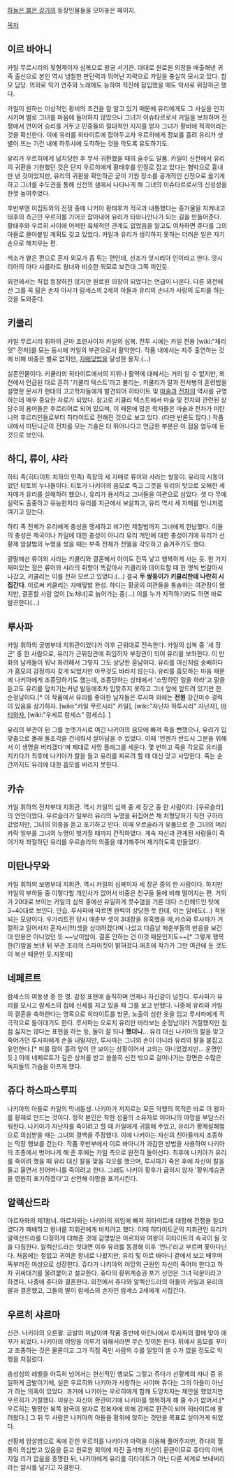 [[하늘은 붉은 강가]]의 등장인물들을 모아놓은 페이지.

[[목차]]


== 이르 바아니 ==
카일 무르시리의 젖형제이자 심복으로 왕궁 서기관. 대대로 원로원 의장을 배출해낸 귀족 출신으로 본인 역시 냉철한 판단력과 뛰어난 지략으로 카일을 충실히 모시고 있다. 참모 담당. 의외로 악기 연주와 노래에도 능하여 적진에 잠입했을 때도 악사로 위장하곤 했다. 

카일이 원하는 이상적인 황비의 조건을 잘 알고 있기 때문에 유리에게도 그 사실을 인지시키며 별로 그녀를 마음에 들어하지 않았으나 그녀가 이슈타르로서 카일을 보좌하며 전쟁에서 연이어 승리를 거두고 민중들의 절대적인 지지를 얻자 그녀가 황비에 적격이라는 것을 확신한다. 이에 유리를 히타이트에 잡아두고자 우르히에게 정보를 흘려 유리가 샛별이 뜨는 기간 내에 하투샤에 도착하는 것을 막도록 유도하기도.

유리가 우르히에게 납치당한 후 무사 귀환했을 때의 술수도 일품. 카일이 신전에서 유리의 귀환을 기원했던 것은 단지 우르히에게 황태후를 인질로 잡고 있다는 협박으로 흉내만 낸 것이었지만, 유리의 귀환을 확인하곤 굳이 기원 장소를 공개적인 신전으로 옮기게 하고 그녀를 수도관을 통해 신전의 샘에서 나타나게 해 그녀의 이슈타르로서의 신성성을 한껏 높여주었다.

후반부엔 이집트와의 전쟁 중에 나키아 황태후가 적국과 내통했다는 증거물을 지켜내고 태후의 측근인 우르히를 기어코 잡아내어 유리가 타와나안나가 되는 길을 만들어준다. 황태후와 우르히 사이에 어떠한 육체적인 관계도 없었음을 알고도 여차하면 쥬다를 그의 아들로 몰아붙일 계획도 갖고 있었다. 카일과 유리가 생각하지 못하는 더러운 일은 자기 손으로 해치우는 편.

색소가 옅은 편으로 혼자 외모가 좀 튀는 편인데, 선조가 앗시리아 인이라고 한다. 앗시리아의 아다 샤를라트 왕녀와 비슷한 외모로 보건대 그쪽 피인듯.

외전에서는 직접 등장하진 않지만 원로원 의장이 되었다는 언급이 나온다. 다른 외전에선 그를 꼭 닮은 손자 아샤가 람세스의 2세의 아들과 유리의 손녀가 사랑의 도피를 하는 것을 도와준다. 

== 키쿨리 ==
카일 무르시리 휘하의 군마 조련사이자 카일의 심복. 전투 시에는 카일 전용 [wiki:"채리엇" 전차]를 모는 동시에 카일의 부관으로서 활약한다. 작품 내에서는 자주 출연하는 것에 비해 비중은 별로 없지만, [[자매덮밥]]을 달성한 용자.(...)

실존인물이다. 키쿨리의 히타이트에서의 지위나 활약에 대해서는 거의 알 수 없지만, 외전에서 언급된 대로 흔히 '키쿨리 텍스트'라고 불리는, 키쿨리가 말과 전차병의 훈련법을 설명한 문서가 현대의 고고학자들에게 발견되어 히타이트 및 [[마술]]과 [[전차]]의 역사를 규명하는데 매우 중요한 자료가 되었다.  참고로 키쿨리 텍스트에서 마술 및 전차와 관련된 상당수의 용어들은 후르리어로 되어 있으며, 이 때문에 많은 학자들은 마술과 전차가 미탄니의 후르리인들로부터 히타이트로 전해진 것으로 보고 있다. (다만 반론도 많다.) 작품 내에서 미탄니군이 전차를 모는 기술은 더 뛰어나다고 언급한 부분은 이 점을 염두에 둔 것으로 보인다.

== 하디, 류이, 샤라 ==
하티 족(히타이트 치하의 민족) 족장의 세 자매로 류이와 샤라는 쌍둥이. 유리의 시동이었던 티토의 누나들이다. 티토가 나키아의 음모로 죽고 그것을 유리의 탓으로 오해한 세 자매가 유리를 살해하려 했으나, 유리가 용서하고 그녀들을 여관으로 삼았다. 셋 다 무예 실력도 출중하고 유능한지라 유리를 지근에서 보살피고, 유리 역시 세 자매를 언니처럼 여기고 믿는다.  

하티 족 전체가 유리에게 충성을 맹세하고 비기인 제철법까지 그녀에게 헌납했다. 이들의 충성은 제국이나 카일에 대한 충성이 아니라 유리 개인에 대한 충성이기에 유리가 선황제 암살범의 누명을 썼을 때는 부족 전체가 전멸을 각오하고 숨겨주기도 했다. 

결말에선 류이와 샤라는 키쿨리와 결혼해서 아이도 잔뜩 낳고 행복하게 사는 듯. 한 가지 재미있는 점은 류이와 샤라의 취향이 똑같아서 키쿨리와 데이트할 때 한 명씩 번갈아서 나갔고, 키쿨리는 이를 전혀 모르고 있었다.(...) 결국 '''두 쌍둥이가 키쿨리한테 나란히 시집간다'''. 이로써 키쿨리는 자매덮밥 완성. 하디는 황궁의 여관들을 통솔하는 여관장이 됐지만, 결혼할 사람 없이 [노처녀]로 늙어가는 중(...) 이를 누가 지적하기라도 하면 바로 발끈한다(...)

== 루사파 ==
카일 휘하의 궁병부대 지휘관이었다가 이후 근위대로 전속한다. 카일의 심복 중 '세 장군' 중 한 사람으로, 유리가 근위장관에 취임하자 부장관이 되어 유리를 보좌한다. 이 만화의 남캐들이 워낙 화려해서 그렇지 그도 상당한 훈남이다. 유리를 여신처럼 숭배하다가 흠모의 감정까지 갖게 되었지만 아무것도 바라지 않는다. 유리를 흠모하는 마음 때문에 나키아에게 조종당하기도 했는데, 조종당하는 상태에서 '소망하던 일을 하라'고 말을 듣고도 유리를 덮치기는커녕 발등에조차 입맞추지 못하고 그녀 앞에 엎드려 있기만 한 순정남이다.[* 이 작품에서 유리를 좋아한 남자들은 루사파 외에는 '''전원''' 강간미수 경력이 있음을 상기하자. [wiki:"카일 무르시리" 카일], [wiki:"자난자 하투시리" 자난자], [[마티와자]], [wiki:"우세르 람세스" 람세스]. ]

유리의 부관이 된 그를 눈엣가시로 여긴 나키아의 음모에 빠져 죽을 뻔했으나, 유리가 입맞춤으로 몰래 돌조각을 건네줘서 살아남을 수 있었다. 이때 '언젠가 반드시 그분을 위해서 이 생명을 버리겠다'며 제대로 사망 플래그를 세운다. 몇 번이고 죽을 각오로 유리를 지키다가 최후에 나키아가 칼을 들고 유리를 찌르려 할 때 대신 맞고 사망한다. 죽는 순간까지도 유리에 대한 흠모를 버리지 못한다. 

== 카슈 ==
카일 휘하의 전차부대 지휘관. 역시 카일의 심복 중 세 장군 중 한 사람이다. [우르슬라]의 연인이었다. 우르슬라가 일부러 유리의 누명을 뒤집어쓴 채 처형당하기 직전 구하러 갔었지만, 그녀의 의중을 듣고 포기하고 만다. 이때 우르슬라가 유품으로 준 그녀의 머리카락 일부를 그녀의 누명이 벗겨질 때까지 간직하였다. 계속 자신과 관계된 사람들이 죽어가자 좌절하던 유리를 우르슬라의 의중을 얘기해주며 재기하도록 만들었다.

== 미탄나무와 ==
카일 휘하의 보병부대 지휘관. 역시 카일의 심복이자 세 장군 중의 한 사람이다. 하지만 카일의 부하들 중 이렇다할 개인사가 없어서 비중은 친구들 둘에 비해 떨어지는 편. 거의가 20대로 보이는 카일의 심복 중에선 유일하게 콧수염을 기른 데다 스킨헤드인 탓에 3~40대로 보인다. 안습. 루사파에 따르면 완력이 상당한 듯 한데, 이는 밤에도(...) 적용되는 모양이다. 우가리트전 당시 매춘부 셋이 3대장을 유혹했을 때,카슈와 루사파가 거절하고 일어서자 혼자서(!!!)셋을 상대하겠다며 나섰고 다음날 매춘부들의 반응을 보건대 만용은 아니었던 듯.~~낮이밤이. 결혼 안하는 건 이것 때문인지도~~[* 그렇게 행복한(?)밤을 보낸 뒤 부관 조라의 스파이짓이 밝혀졌다.애초에 작가가 그만 여관에 둔 것도 이 복선 때문인 듯.지못미]

== 네페르트 ==
람세스의 여동생 중 한 명. 감정 표현에 솔직하며 언제나 자신감이 넘친다. 루사파가 유리를 모시고 람세스의 집에 신세를 지고 있을 때 그를 보고 반했다. 나중에 유리와 카일의 결혼을 축하한다는 명목으로 히타이트를 방문, 노출이 심한 옷을 입고 루사파에게 적극적으로 들이대기도 한다. 루사파는 오로지 유리만 바라보는 순정남이라 거절했지만 점점 싫지는 않다는 표현을 하는 등, 둘이 잘 되나 '''했더니'''... 유리 대신 나키아의 칼을 맞고 죽어가던 루사파에게 손을 내밀지만, 루사파는 그녀의 손이 아니라 유리의 팔을 붙잡고 유언한다.[* 피를 많이 흘려 앞이 안 보이는 상황이어서 고의는 아니었겠지만... 운명인 듯.] 이에 네페르트가 깊은 상처를 받고 쓸쓸히 신전 밖으로 걸어나가는 장면은 수많은 독자들의 가슴을 아프게 했다.

== 쥬다 하스파스루피 ==
나키아의 아들로 카일의 막내동생. 나키아가 저지르는 모든 악행의 목적은 바로 이 왕자를 황제로 만드는 것이다. 정작 본인은 착한 성품의 소유자로 어머니의 야망을 부담스러워한다. 나키아가 자난자를 죽이려고 할 때 카일에게 귀뜸해 주었고, 유리가 황제살해범으로 의심받을 때는 그녀의 결백을 주장했다. 이에 나키아는 자신의 친아들까지 조종하는 막장 행보를 걷는다. 작품 후반부에서 이르 바아니가 과감한 방법을 사용하여 나키아의 조종에서 벗어나게 해 준 후에는 카일 측으로 완전히 돌아선다. 최후에 나키아가 유리를 죽이려 했을 때 유리 대신 칼을 맞을 각오를 했으며, 루사파가 죽은 후에 자신이 칼을 들고 울면서 친어머니를 죽이려고 한다. 그래도 나키아 황후가 굽히지 않자 '황위계승권을 영원히 포기하겠다'고 선언해 야망을 포기시킨다.

== 알렉산드라 ==
아르자와의 제1왕녀. 아르자와는 나키아의 꾀임에 빠져 히타이트에 대항해 전쟁을 일으켰다가 패배하고 왕녀를 지휘관에게 바치려고 했다. 이때 히타이트군의 지휘관인 유리가 알렉산드라를 다정하게 대해준 것에 감명받은 아르자와 여왕이 히타이트의 속국이 될 것을 다짐한다. 알렉산드라는 첫대면 이후 유리를 동경해 이후 '언니'라고 부르며 쫓아다닌다. 처음에는 철없고 귀여운 왕녀로 나왔지만, 유리 및 아르 바아니 곁에서 보고 배우며 똑부러진 여성으로 성장한다. 쥬다가 나키아의 야망의 근원인 자신이 죽어야 한다고 하자 귀싸대기를 올려붙이고 설교한다. 쥬다의 황위계승권 포기 선언은 그녀 덕분이라고 하겠다. 나중에 쥬다와 결혼한다. 외전에서 쥬다와 알렉산드라의 아들이 카일과 유리의 딸과 결혼했고, 그들의 딸이 람세스의 손자인 람세스 2세에게 시집간다.

== 우르히 샤르마 ==
신관. 나키아의 오른팔. 금발의 미남이며 작품 중반에 아린나에서 루사파의 활에 맞아 애꾸가 되었다. 나키아의 야망을 이루기 위해서라면 무슨 짓이든 한다. 뒤에서 음모를 꾸미고 조종하는 것은 물론이고 그가 직접 죽인 사람의 수를 일일이 셀 수가 없을 정도로 악행을 저질렀다.

충성심의 레벨을 아득히 넘어서는 헌신적인 행보도 그렇고 쥬다가 선황제의 자녀 중 유일하게 금발이기에, 실은 우르히와 나키아가 사랑하는 사이며 쥬다는 그의 아들이 아닌가 하는 의혹이 있었다. 과거에 나키아는 우르히에게 함께 도망치자는 제안을 했었지만 우르히가 거절했다. 이유는 자신이 환관이기에 나키아를 행복하게 해 줄 수가 없어서.[* 우르히는 멸망한 북쪽 왕국의 왕자로 정복자에 의해 강제로 환관이 되어 히타이트에 팔려왔다.] 그 뒤 두 사람은 나키아의 아들을 황위에 앉히는 것만을 목표로 살아가게 되었다.

선황제 암살범으로 옥에 갇힌 우르히를 나키아가 마력을 이용해 풀어주지만, 쥬다의 혈통이 의심받고 있음을 듣고 원로원 회의에 자진 출석해 자신이 환관이므로 쥬다의 아버지일 리가 없음을 증명한 뒤, 나키아에게 유리를 히타이트가 아닌 다른 세계로 보내버리라는 암시를 남기고 자결한다.
